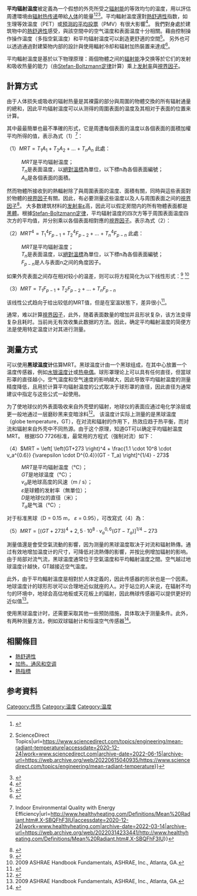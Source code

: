 '''平均辐射温度'''被定義為一个假想的外壳所受之[[辐射能|辐射能]]的等效均匀的温度，用以評估周遭環境由[[辐射|辐射热传递]]帶給[[人体|人体]]的能量<ref name="ISO 7726">{{Cite journal|title=ISO 7726. Ergonomics of the thermal environment - Instrument for measuring physical quantities|date=November 1998|publisher=International Organization for Standardization|location=Geneva, Switzerland}}</ref><ref>{{Cite web|title=Mean Radiant Temperature - an overview {{!}} ScienceDirect Topics|url=https://www.sciencedirect.com/topics/engineering/mean-radiant-temperature|accessdate=2020-12-24|work=www.sciencedirect.com|archive-date=2022-06-15|archive-url=https://web.archive.org/web/20220615040935/https://www.sciencedirect.com/topics/engineering/mean-radiant-temperature}}</ref><ref>{{Cite journal|title=The difference between the mean radiant temperature and the air temperature within indoor environments: A case study during summer conditions|url=http://www.sciencedirect.com/science/article/pii/S0360132314003576|last=Walikewitz|first=Nadine|last2=Jänicke|first2=Britta|date=2015-01-01|journal=Building and Environment|doi=10.1016/j.buildenv.2014.11.004|volume=84|pages=151–161|language=en|issn=0360-1323|last3=Langner|first3=Marcel|last4=Meier|first4=Fred|last5=Endlicher|first5=Wilfried|access-date=2020-12-24|archive-date=2015-05-09|archive-url=https://web.archive.org/web/20150509093758/http://www.sciencedirect.com/science/article/pii/S0360132314003576}}</ref>。平均輻射溫度還對[[熱舒適性|熱舒適性]]指数，如生理等效温度（PET）或[[熱舒適性|预测的平均投票]]（PMV）有很大影響<ref>{{Cite book|last=Fanger|first=P.O.|title=Thermal Comfort: Analysis and Applications in Environmental Engineering|year=1970|publisher=McGraw Hill|location=New York}}</ref>。 我們對身處於建筑物中的[[熱舒適性|熱舒適性]]感受，與該空間中的空气温度和表面温度十分相關。藉由控制操作操作温度（多指空氣溫度）和平均辐射温度可以創造更舒適的空間<ref>{{Cite book|last=Matzarakis|first=Andreas|title=Estimation and Calculation of the Mean Radiant Temperature within Urban Structures}}</ref>。 另外也可以透過通過對建築物内部的設計與使用輻射冷却和辐射加热裝置来達成<ref>{{Cite book|last=Mclntyre and Griffiths|first=D.A. and I.D.|title=Subject Response to Radiant and Convective Environments|year=1972}}</ref>。 

平均輻射溫度是基於以下物理原理：兩個物體之间的[[辐射能|辐射能]]净交换等於它们的发射和吸收热量的能力（由[[斯特藩－玻尔兹曼定律|Stefan-Boltzmann定律]]計算）乘上[[发射率|发射率]]與[[視界因子|視界因子]]。 

== 計算方式 ==

由于人体损失或吸收的辐射热量是其裸露的部分與周圍的物體交換的所有辐射通量的總和，因此平均辐射温度可以从测得的周圍表面的温度及其相对于表面的位置来计算。

其中最最簡單也最不準確的形式，它是周遭每個表面的溫度以各個表面的面積加權平均所得的值，表示為式（1）<ref>{{Cite web|title=Mean Radiant Temperature {{!}} Indoor Environmental Quality with Energy Efficiency|url=http://www.healthyheating.com/Definitions/Mean%20Radiant.htm#.X-SBQFhF3IU|accessdate=2020-12-24|work=www.healthyheating.com|archive-date=2022-03-14|archive-url=https://web.archive.org/web/20220314233441/http://www.healthyheating.com/Definitions/Mean%20Radiant.htm#.X-SBQFhF3IU}}</ref>：

（1）<math>MRT = T_1 A_{1} + T_2 A_{2} + ... + T_n A_{n}</math>
此處：
: <math>MRT</math>{{Spaces}}是平均辐射温度；
: <math>T_n</math>{{Spaces}}{{Spaces}}{{Spaces}}{{Spaces}}{{Spaces}}{{Spaces}}{{Spaces}}是表面温度，以[[絕對溫標|絕對溫標]]為單位，以下標n為各個表面編號；
: <math>A_{n}</math>{{Spaces}}{{Spaces}}是各個表面的面積。

然而物體所接收到的熱輻射除了與周圍表面的温度、面積有關，同時與這些表面對於物體的[[視界因子|視界因子]]有關。因此，有必要测量这些温度以及人与周围表面之间的[[視界因子|視界因子]]<ref name="ISO 7726">{{Cite journal|title=ISO 7726. Ergonomics of the thermal environment - Instrument for measuring physical quantities|date=November 1998|publisher=International Organization for Standardization|location=Geneva, Switzerland}}</ref>。 大多数建筑材料的[[发射率|发射率]]ε高，因此可以假定房間内的所有物體表面都是[[黑體|黑體]]。根據[[斯特藩－玻尔兹曼定律|Stefan-Boltzmann定律]]，平均辐射温度的四次方等于周围表面温度四次方的平均值，并分别乘以各個表面相對應的[[視界因子|視界因子]]。表示為式（2）：

（2）<math>MRT^4 = T_1^4 F_{p-1} + T_2^4 F_{p-2} + ... + T_n^4 F_{p-n}</math>
此處：
: <math>MRT</math>{{Spaces}}是平均辐射温度；
: <math>T_n</math>{{Spaces}}{{Spaces}}{{Spaces}}{{Spaces}}{{Spaces}}{{Spaces}}{{Spaces}}是表面温度，以[[絕對溫標|絕對溫標]]為單位，以下標n為各個表面編號；
: <math>F_{p-n}</math>{{Spaces}}{{Spaces}}是人与表面n之间的角度因子。

如果外壳表面之间存在相对较小的温差，则可以将方程简化为以下线性形式：<ref name="ISO 7726">{{Cite journal|title=ISO 7726. Ergonomics of the thermal environment - Instrument for measuring physical quantities|date=November 1998|publisher=International Organization for Standardization|location=Geneva, Switzerland}}</ref> <ref name="2009 ASHRAE Handbook">2009 ASHRAE Handbook Fundamentals, ASHRAE, Inc., Atlanta, GA.</ref>

（3）<math>MRT = T_1 F_{p-1} + T_2 F_{p-2} + ... + T_n F_{p-n}</math>

该线性公式趋向于给出较低的MRT值，但是在室溫狀態下，差异很小<ref name="ISO 7726">{{Cite journal|title=ISO 7726. Ergonomics of the thermal environment - Instrument for measuring physical quantities|date=November 1998|publisher=International Organization for Standardization|location=Geneva, Switzerland}}</ref>。 

通常，难以計算[[視界因子|視界因子]]，此外，随着表面数量的增加并且形状复杂，该方法变得复杂且耗时。当前尚无有效收集此数据的方法。因此，确定平均輻射溫度的简便方法是使用特定温度计对其进行测量。

== 測量方式 ==
可以使用'''黑球温度计'''估算MRT。黑球温度计由一个黑球组成，在其中心放置一个温度传感器，例如[[水银温度计|水银温度计]]或[[热电偶|热电偶]]。球形罩理论上可以具有任何直径，但當球形罩的直径越小，空气温度和空气速度的影响越大，因此导致平均辐射温度的测量精度降低，且用於计算平均辐射温度的公式取决于球形罩的直径，因此直径为{{Convert|0.15|m|in|lk=on}}通常建议中指定与这些公式一起使用。

为了使地球仪的外表面吸收来自外壳壁的辐射，地球仪的表面应通过电化学涂层或更一般地通过一层磨砂黑来变暗涂料<ref name="ISO 7726">{{Cite journal|title=ISO 7726. Ergonomics of the thermal environment - Instrument for measuring physical quantities|date=November 1998|publisher=International Organization for Standardization|location=Geneva, Switzerland}}</ref>。 该温度计实际上测量的是黑球温度（globe temperature，GT），在对流和辐射的作用下，热效应趋于热平衡，而对流和辐射来自外壳中不同热源。由于这个原理，知道GT可以确定平均辐射温度MRT。 根据ISO 7726标准，最常用的方程式（强制对流）如下：

（4）<math>MRT = \left[ \left(GT+273 \right)^4 + \frac{1.1 \cdot 10^8 \cdot v_a^{0.6}} {\varepsilon \cdot D^{0.4}}(GT - T_a) \right]^{1/4} - 273</math>

: <math>MRT</math>是平均辐射温度（°C）；
: <math>GT</math>{{Spaces}}{{Spaces}}{{Spaces}}{{Spaces}}{{Spaces}}是地球温度（°C）；
: <math>v_a</math>{{Spaces}}{{Spaces}}{{Spaces}}{{Spaces}}{{Spaces}}{{Spaces}}{{Spaces}}是地球高度的风速（m / s）；
: <math>\varepsilon</math>{{Spaces}}{{Spaces}}{{Spaces}}{{Spaces}}{{Spaces}}{{Spaces}}{{Spaces}}{{Spaces}}{{Spaces}}是球體的发射率（無單位）；
: <math>D</math>{{Spaces}}{{Spaces}}{{Spaces}}{{Spaces}}{{Spaces}}{{Spaces}}{{Spaces}}{{Spaces}}是地球仪的直径（米）；
: <math>T_a</math>{{Spaces}}{{Spaces}}{{Spaces}}{{Spaces}}{{Spaces}}{{Spaces}}{{Spaces}}是气温（°C）;

对于标准黑球（D = 0.15 m， <math>\varepsilon</math> = 0.95），可改寫式（4）為：

（5）<math>MRT = \left[ \left(GT+273 \right)^4 + 2,5 \cdot 10^8 \cdot v_a^{0,6}(GT - T_a) \right]^{1/4} - 273</math>

測量值還是會受空氣流動的影響，因为测量的黑球温度取决于对流和辐射熱傳。通过有效地增加温度计的尺寸，可降低对流熱傳的影響，并按比例增加辐射的影响。由于局部对流气流，黑球温度通常位于空氣温度和平均輻射溫度之間。空气越过地球温度计越快，GT越接近空气温度。

此外，由于平均輻射溫度是相對於人体定義的，因此传感器的形状也是一个因素。地球温度计的球形形状可以合理地近似就座的人。对于站立的人来说，在辐射不均匀的环境中，地球会高估地板或天花板上的辐射，因此椭球传感器可以提供更好的近似值<ref name="2009 ASHRAE Handbook">2009 ASHRAE Handbook Fundamentals, ASHRAE, Inc., Atlanta, GA.</ref>。 

使用黑球温度计时，还需要采取其他一些预防措施，具体取决于测量条件。此外，有两种测量方法，例如双球辐射计和恒温空气传感器<ref name="ISO 7726">{{Cite journal|title=ISO 7726. Ergonomics of the thermal environment - Instrument for measuring physical quantities|date=November 1998|publisher=International Organization for Standardization|location=Geneva, Switzerland}}</ref>。 

== 相關條目 ==

* [[熱舒適性|熱舒適性]]
* [[暖通空調|加热，通风和空调]]
*[[熱指標|熱指標]]

== 参考資料 ==
{{references|2}}

[[Category:传热|Category:传热]]
[[Category:温度|Category:温度]]
[[Category:温度|Category:温度]]